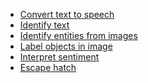 * [Convert text to speech](/lib/predictions/text-speech)
* [Identify text](/lib/predictions/identify-text)
* [Identify entities from images](/lib/predictions/identify-entity)
* [Label objects in image](/lib/predictions/label-image)
* [Interpret sentiment](/lib/predictions/interpret)
* [Escape hatch](/lib/predictions/escapehatch)
